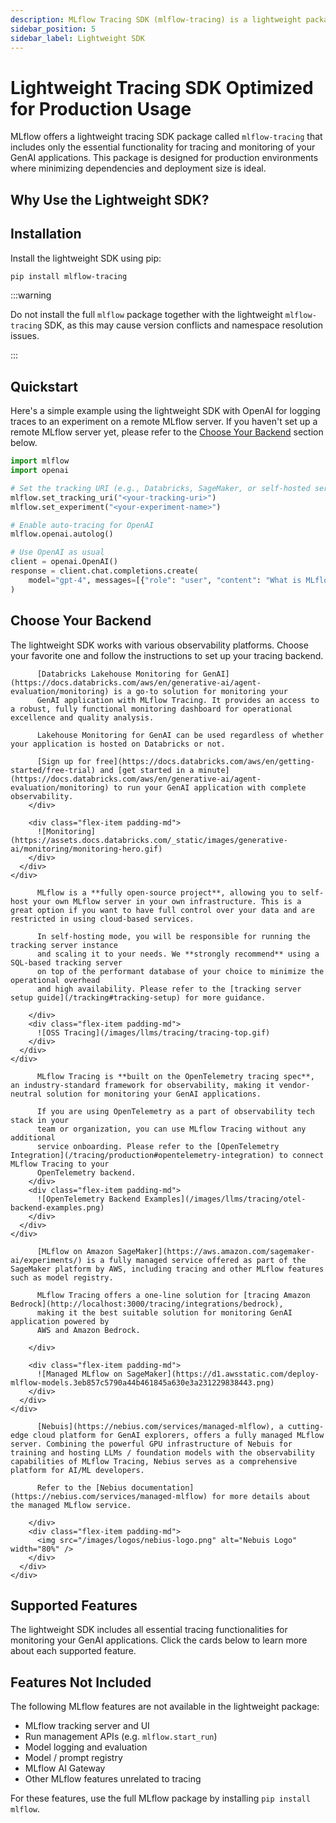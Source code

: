 ```yaml
---
description: MLflow Tracing SDK (mlflow-tracing) is a lightweight package that includes only the essential functionality for tracing and monitoring your GenAI applications.
sidebar_position: 5
sidebar_label: Lightweight SDK
---
```



# Lightweight Tracing SDK Optimized for Production Usage

MLflow offers a lightweight tracing SDK package called `mlflow-tracing` that includes only the essential functionality for tracing and monitoring of your GenAI applications. This package is designed for production environments where minimizing dependencies and deployment size is ideal.

## Why Use the Lightweight SDK?


<CardGroup cols={2}>
    <TitleCard
        title="🏎️ Faster Deployment"
        description="The package size and dependencies are significantly smaller than the full MLflow package, allowing for faster deployment times in dynamic environments such as Docker containers, serverless functions, and cloud-based applications."
    />
    <TitleCard
        title="🔧 Simplified Dependency Management"
        description="A smaller set of dependencies means less work keeping up with dependency updates, security patches, and potential breaking changes from upstream libraries.  It also reduces the chances of dependency collisions and incompatibilities."
    />
    <TitleCard
        title="📦 Portability"
        description="With a fewer number of dependencies, MLflow Tracing can be seamlessly deployed across differing environments and platforms, without worrying about compatibility issues."
    />
    <TitleCard
        title="🔒 Fewer Security Risks"
        description="Each dependency potentially introduces security vulnerabilities. By reducing the number of dependencies, MLflow Tracing minimizes the attack surface and reduces the risk of security breaches."
    />
</CardGroup>

## Installation

Install the lightweight SDK using pip:

```bash
pip install mlflow-tracing
```

:::warning

Do not install the full `mlflow` package together with the lightweight `mlflow-tracing` SDK, as this may cause version conflicts and namespace resolution issues.

:::

## Quickstart

Here's a simple example using the lightweight SDK with OpenAI for logging traces to an experiment
on a remote MLflow server. If you haven't set up a remote MLflow server yet, please refer to the [Choose Your Backend](#choose-your-backend) section below.


```python
import mlflow
import openai

# Set the tracking URI (e.g., Databricks, SageMaker, or self-hosted server)
mlflow.set_tracking_uri("<your-tracking-uri>")
mlflow.set_experiment("<your-experiment-name>")

# Enable auto-tracing for OpenAI
mlflow.openai.autolog()

# Use OpenAI as usual
client = openai.OpenAI()
response = client.chat.completions.create(
    model="gpt-4", messages=[{"role": "user", "content": "What is MLflow?"}]
)
```


## Choose Your Backend

The lightweight SDK works with various observability platforms. Choose your favorite one and follow the instructions to set up your tracing backend.

<Tabs>
  <TabItem value="databricks-monitoring" label="Databricks">
    <div class="flex-column">
      <div class="flex-row">
        <div class="flex-item">

          [Databricks Lakehouse Monitoring for GenAI](https://docs.databricks.com/aws/en/generative-ai/agent-evaluation/monitoring) is a go-to solution for monitoring your
          GenAI application with MLflow Tracing. It provides an access to a robust, fully functional monitoring dashboard for operational excellence and quality analysis.

          Lakehouse Monitoring for GenAI can be used regardless of whether your application is hosted on Databricks or not.

          [Sign up for free](https://docs.databricks.com/aws/en/getting-started/free-trial) and [get started in a minute](https://docs.databricks.com/aws/en/generative-ai/agent-evaluation/monitoring) to run your GenAI application with complete observability.
        </div>

        <div class="flex-item padding-md">
          ![Monitoring](https://assets.docs.databricks.com/_static/images/generative-ai/monitoring/monitoring-hero.gif)
        </div>
      </div>
    </div>

  </TabItem>
  <TabItem value="self-hosting" label="Self-hosting">
    <div class="flex-column">
      <div class="flex-row">
        <div class="flex-item">

          MLflow is a **fully open-source project**, allowing you to self-host your own MLflow server in your own infrastructure. This is a great option if you want to have full control over your data and are restricted in using cloud-based services.

          In self-hosting mode, you will be responsible for running the tracking server instance
          and scaling it to your needs. We **strongly recommend** using a SQL-based tracking server
          on top of the performant database of your choice to minimize the operational overhead
          and high availability. Please refer to the [tracking server setup guide](/tracking#tracking-setup) for more guidance.

        </div>
        <div class="flex-item padding-md">
          ![OSS Tracing](/images/llms/tracing/tracing-top.gif)
        </div>
      </div>
    </div>
  </TabItem>
  <TabItem value="other" label="OpenTelemetry">
    <div class="flex-column">
      <div class="flex-row">
        <div class="flex-item">

          MLflow Tracing is **built on the OpenTelemetry tracing spec**, an industry-standard framework for observability, making it vendor-neutral solution for monitoring your GenAI applications.

          If you are using OpenTelemetry as a part of observability tech stack in your
          team or organization, you can use MLflow Tracing without any additional
          service onboarding. Please refer to the [OpenTelemetry Integration](/tracing/production#opentelemetry-integration) to connect MLflow Tracing to your
          OpenTelemetry backend.
        </div>
        <div class="flex-item padding-md">
          ![OpenTelemetry Backend Examples](/images/llms/tracing/otel-backend-examples.png)
        </div>
      </div>
    </div>
  </TabItem>
  <TabItem value="sagemaker" label="Amazon SageMaker">
    <div class="flex-column">
      <div class="flex-row">
        <div class="flex-item">

          [MLflow on Amazon SageMaker](https://aws.amazon.com/sagemaker-ai/experiments/) is a fully managed service offered as part of the SageMaker platform by AWS, including tracing and other MLflow features such as model registry.

          MLflow Tracing offers a one-line solution for [tracing Amazon Bedrock](http://localhost:3000/tracing/integrations/bedrock),
          making it the best suitable solution for monitoring GenAI application powered by
          AWS and Amazon Bedrock.

        </div>

        <div class="flex-item padding-md">
          ![Managed MLflow on SageMaker](https://d1.awsstatic.com/deploy-mlflow-models.3eb857c5790a44b461845a630e3a231229838443.png)
        </div>
      </div>
    </div>
  </TabItem>
  <TabItem value="nebius" label="Nebius">
    <div class="flex-column">
      <div class="flex-row">
        <div class="flex-item">

          [Nebuis](https://nebius.com/services/managed-mlflow), a cutting-edge cloud platform for GenAI explorers, offers a fully managed MLflow server. Combining the powerful GPU infrastructure of Nebuis for training and hosting LLMs / foundation models with the observability capabilities of MLflow Tracing, Nebius serves as a comprehensive platform for AI/ML developers.

          Refer to the [Nebius documentation](https://nebius.com/services/managed-mlflow) for more details about the managed MLflow service.

        </div>
        <div class="flex-item padding-md">
          <img src="/images/logos/nebius-logo.png" alt="Nebuis Logo" width="80%" />
        </div>
      </div>
    </div>
  </TabItem>
</Tabs>


## Supported Features

The lightweight SDK includes all essential tracing functionalities for monitoring your GenAI applications. Click the cards below to learn more about each supported feature.

<CardGroup cols={1}>
    <TitleCard
        title="⚡️ Automatic Tracing for 15+ AI libraries"
        description="MLflow Tracing SDK supports one-line integration with all of the most popular LLM/GenAI libraries including OpenAI, LangChain, LlamaIndex, Amazon Bedrock, DSPy, and any LLM provides that conforms to OpenAI API format. This
        automatic tracing capability allows you to monitor your GenAI application with MLflow Tracing with minimal effort and switch between different libraries easily."
        link="/tracing/integrations/"
    />
    <TitleCard
        title="⚙️ Manual Instrumentation"
        description="MLflow Tracing SDK provides a simple and intuitive API for manually
        instrumenting your GenAI application. Manual instrumentation and automatic tracing can
        be used together, allowing you to trace advanced applications containing custom code and have
        fine-grained control over the tracing behavior."
        link="/tracing/api/manual-instrumentation"
    />
    <TitleCard
        title="✍ Tagging and Filtering Traces"
        description="By annotating traces with custom tags, you can add more context to your traces to group them and simplify the process of searching for them later. This is useful when you want to trace
        an application that runs across multiple request sessions."
        link="/tracing/session"
    />
</CardGroup>


## Features Not Included

The following MLflow features are not available in the lightweight package:

- MLflow tracking server and UI
- Run management APIs (e.g. `mlflow.start_run`)
- Model logging and evaluation
- Model / prompt registry
- MLflow AI Gateway
- Other MLflow features unrelated to tracing

For these features, use the full MLflow package by installing `pip install mlflow`.